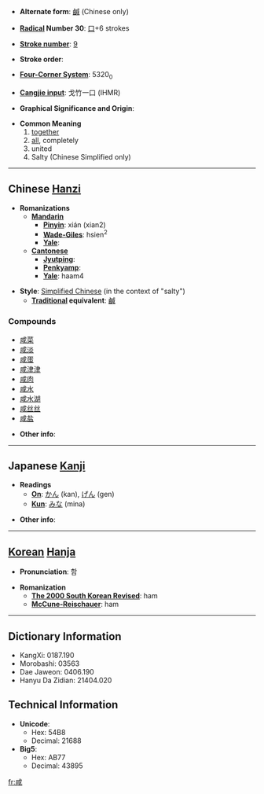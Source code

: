 * '''Alternate form''': [[鹹]] (Chinese only)

* '''[[Wiktionary:Chinese radical index| Radical]] Number 30''': [[Wiktionary:Chinese radical index 口|口]]+6 strokes

* '''[[Wiktionary:Chinese total strokes index|Stroke number]]''': [[Wiktionary:Chinese total strokes index 9|9]]

* '''Stroke order''': 

* '''[[Wiktionary:Chinese four corner index|Four-Corner System]]''': 5320<sub>0</sub>

* '''[[Wiktionary:Chinese Cangjie index|Cangjie input]]''': 戈竹一口 (IHMR)

* '''Graphical Significance and Origin''': 

* '''Common Meaning'''
*# [[together]]
*# [[all]], completely
*# united
*# Salty (Chinese Simplified only)


----

== Chinese [[Hanzi]] ==

* '''Romanizations'''
** '''[[Mandarin]]'''
*** '''[[Pinyin]]''': xián (xian2)
*** '''[[Wade-Giles]]''': hsien<sup>2</sup>
*** '''[[Yale]]''': 
** '''[[Cantonese]]'''
*** '''[[Jyutping]]''':
*** '''[[Penkyamp]]''': 
*** '''[[Yale]]''': haam4

* '''Style''': [[Simplified Chinese]] (in the context of "salty")
** '''[[Traditional Chinese|Traditional]] equivalent''': [[鹹]]

===Compounds===
*[[咸菜]]
*[[咸淡]]
*[[咸蛋]]
*[[咸津津]]
*[[咸肉]]
*[[咸水]]
*[[咸水湖]]
*[[咸丝丝]]
*[[咸盐]]

* '''Other info''': 

----

== Japanese [[Kanji]] ==

* '''Readings'''
** '''[[On]]''': [[かん]] (kan), [[げん]] (gen)
** '''[[Kun]]''': [[みな]] (mina)

* '''Other info''':  

----

== [[Korean]] [[Hanja]] ==

* '''Pronunciation''': 함

* '''Romanization'''
** '''[[The 2000 South Korean Revised Romanization|The 2000 South Korean Revised]]''': ham
** '''[[McCune-Reischauer]]''': ham

----

== Dictionary Information ==

* KangXi: 0187.190
* Morobashi: 03563
* Dae Jaweon: 0406.190
* Hanyu Da Zidian: 21404.020

== Technical Information ==

* '''Unicode''':
** Hex: 54B8
** Decimal: 21688
* '''Big5''':
** Hex: AB77
** Decimal: 43895

[[fr:咸]]